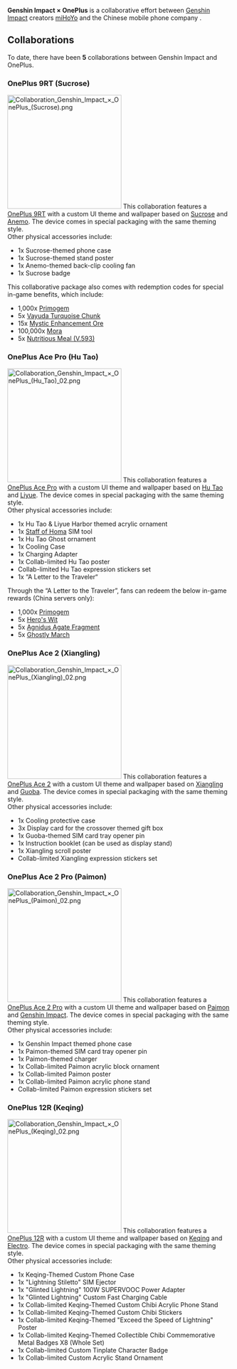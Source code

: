 {{CustomTabs
|tab1 = Overview
|tab2 = Gallery
}}
{{Event Infobox
|title      = Genshin Impact × OnePlus
|type       = Collaboration
|image      = Collaboration Genshin Impact × OnePlus.png
|country    = China
|country2   = United Kingdom
}}
'''Genshin Impact × OnePlus''' is a collaborative effort between [[Genshin Impact]] creators [[miHoYo]] and the Chinese mobile phone company {{w|OnePlus}}.

==Collaborations==
To date, there have been '''5''' collaborations between Genshin Impact and OnePlus.

===OnePlus 9RT (Sucrose)===
[[File:Collaboration Genshin Impact × OnePlus (Sucrose).png|thumb|256px]]
This collaboration features a [https://www.gsmarena.com/oneplus_9rt_5g-11148.php OnePlus 9RT] with a custom UI theme and wallpaper based on [[Sucrose]] and [[Anemo]]. The device comes in special packaging with the same theming style.<br>
Other physical accessories include:
* 1x Sucrose-themed phone case
* 1x Sucrose-themed stand poster
* 1x Anemo-themed back-clip cooling fan
* 1x Sucrose badge

This collaborative package also comes with redemption codes for special in-game benefits, which include:
* 1,000x [[Primogem]]
* 5x [[Vayuda Turquoise Chunk]]
* 15x [[Mystic Enhancement Ore]]
* 100,000x [[Mora]]
* 5x [[Nutritious Meal (V.593)]]
{{clr}}

===OnePlus Ace Pro (Hu Tao)===
[[File:Collaboration Genshin Impact × OnePlus (Hu Tao) 02.png|thumb|256px]]
This collaboration features a [https://www.gsmarena.com/oneplus_ace_pro-11745.php OnePlus Ace Pro] with a custom UI theme and wallpaper based on [[Hu Tao]] and [[Liyue]]. The device comes in special packaging with the same theming style.<br>
Other physical accessories include:
* 1x Hu Tao & Liyue Harbor themed acrylic ornament
* 1x [[Staff of Homa]] SIM tool
* 1x Hu Tao Ghost ornament
* 1x Cooling Case
* 1x Charging Adapter
* 1x Collab-limited Hu Tao poster
* Collab-limited Hu Tao expression stickers set
* 1x “A Letter to the Traveler“

Through the “A Letter to the Traveler”, fans can redeem the below in-game rewards (China servers only):
* 1,000x [[Primogem]]
* 5x [[Hero's Wit]]
* 5x [[Agnidus Agate Fragment]]
* 5x [[Ghostly March]]
{{clr}}

===OnePlus Ace 2 (Xiangling)===
[[File:Collaboration Genshin Impact × OnePlus (Xiangling) 02.png|thumb|256px]]
This collaboration features a [https://www.gsmarena.com/oneplus_ace_2-12103.php OnePlus Ace 2] with a custom UI theme and wallpaper based on [[Xiangling]] and [[Guoba]]. The device comes in special packaging with the same theming style.<br>
Other physical accessories include:

* 1x Cooling protective case
* 3x Display card for the crossover themed gift box
* 1x Guoba-themed SIM card tray opener pin
* 1x Instruction booklet (can be used as display stand)
* 1x Xiangling scroll poster
* Collab-limited Xiangling expression stickers set

===OnePlus Ace 2 Pro (Paimon)===
[[File:Collaboration Genshin Impact × OnePlus (Paimon) 02.png|thumb|256px]]
This collaboration features a [https://www.gsmarena.com/oneplus_ace_2_pro-12473.php OnePlus Ace 2 Pro] with a custom UI theme and wallpaper based on [[Paimon]] and [[Genshin Impact]]. The device comes in special packaging with the same theming style.<br>
Other physical accessories include:

* 1x Genshin Impact themed phone case
* 1x Paimon-themed SIM card tray opener pin
* 1x Paimon-themed charger
* 1x Collab-limited Paimon acrylic block ornament
* 1x Collab-limited Paimon poster
* 1x Collab-limited Paimon acrylic phone stand
* Collab-limited Paimon expression stickers set
{{clr}}

===OnePlus 12R (Keqing)===
[[File:Collaboration Genshin Impact × OnePlus (Keqing) 02.png|thumb|256px]]
This collaboration features a [https://www.gsmarena.com/oneplus_12r-12727.php OnePlus 12R] with a custom UI theme and wallpaper based on [[Keqing]] and [[Electro]]. The device comes in special packaging with the same theming style.<br>
Other physical accessories include:

* 1x Keqing-Themed Custom Phone Case
* 1x "Lightning Stiletto" SIM Ejector
* 1x "Glinted Lightning" 100W SUPERVOOC Power Adapter
* 1x "Glinted Lightning" Custom Fast Charging Cable
* 1x Collab-limited Keqing-Themed Custom Chibi Acrylic Phone Stand
* 1x Collab-limited Keqing-Themed Custom Chibi Stickers
* 1x Collab-limited Keqing-Themed "Exceed the Speed of Lightning" Poster
* 1x Collab-limited Keqing-Themed Collectible Chibi Commemorative Metal Badges X8 (Whole Set)
* 1x Collab-limited Custom Tinplate Character Badge
* 1x Collab-limited Custom Acrylic Stand Ornament
{{clr}}